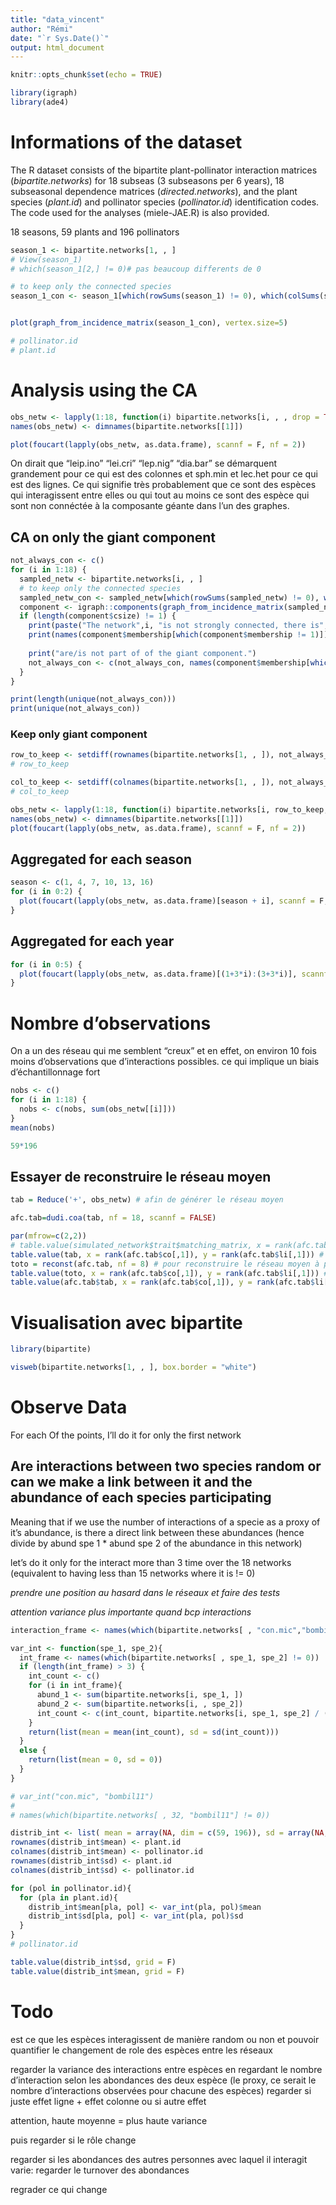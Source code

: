 ```yaml
---
title: "data_vincent"
author: "Rémi"
date: "`r Sys.Date()`"
output: html_document
---
```


```r
knitr::opts_chunk$set(echo = TRUE)
```

```r
library(igraph)
library(ade4)
```

# Informations of the dataset

The R dataset consists of the bipartite plant-pollinator interaction matrices (*bipartite.networks*) for 18 subseas (3 subseasons per 6 years), 18 subseasonal dependence matrices (*directed.networks*), and the plant species (*plant.id*) and pollinator species (*pollinator.id*) identification codes. The code used for the analyses (miele-JAE.R) is also provided.

18 seasons, 59 plants and 196 pollinators

```r
season_1 <- bipartite.networks[1, , ]
# View(season_1)
# which(season_1[2,] != 0)# pas beaucoup differents de 0

# to keep only the connected species
season_1_con <- season_1[which(rowSums(season_1) != 0), which(colSums(season_1) != 0)]


plot(graph_from_incidence_matrix(season_1_con), vertex.size=5)
```


```r
# pollinator.id
# plant.id
```

# Analysis using the CA

```r
obs_netw <- lapply(1:18, function(i) bipartite.networks[i, , , drop = TRUE])
names(obs_netw) <- dimnames(bipartite.networks[[1]])

plot(foucart(lapply(obs_netw, as.data.frame), scannf = F, nf = 2))
```

On dirait que "leip.ino" "lei.cri" "lep.nig" "dia.bar" se démarquent grandement pour ce qui est des colonnes et sph.min et lec.het pour ce qui est des lignes. Ce qui signifie très probablement que ce sont des espèces qui interagissent entre elles ou qui tout au moins ce sont des espèce qui sont non connéctée à la composante géante dans l'un des graphes.

## CA on only the giant component

```r
not_always_con <- c()
for (i in 1:18) {
  sampled_netw <- bipartite.networks[i, , ]
  # to keep only the connected species
  sampled_netw_con <- sampled_netw[which(rowSums(sampled_netw) != 0), which(colSums(sampled_netw) != 0)]
  component <- igraph::components(graph_from_incidence_matrix(sampled_netw_con))
  if (length(component$csize) != 1) {
    print(paste("The network",i, "is not strongly connected, there is", component$no, "connected components"))
    print(names(component$membership[which(component$membership != 1)]))
    
    print("are/is not part of of the giant component.")
    not_always_con <- c(not_always_con, names(component$membership[which(component$membership != 1)]))
  }
}

print(length(unique(not_always_con)))
print(unique(not_always_con))
```

### Keep only giant component

```r
row_to_keep <- setdiff(rownames(bipartite.networks[1, , ]), not_always_con)
# row_to_keep

col_to_keep <- setdiff(colnames(bipartite.networks[1, , ]), not_always_con)
# col_to_keep
```


```r
obs_netw <- lapply(1:18, function(i) bipartite.networks[i, row_to_keep, col_to_keep, drop = TRUE])
names(obs_netw) <- dimnames(bipartite.networks[[1]])
plot(foucart(lapply(obs_netw, as.data.frame), scannf = F, nf = 2))
```


## Aggregated for each season

```r
season <- c(1, 4, 7, 10, 13, 16)
for (i in 0:2) {
  plot(foucart(lapply(obs_netw, as.data.frame)[season + i], scannf = F, nf = 2))
}
```

## Aggregated for each year

```r
for (i in 0:5) {
  plot(foucart(lapply(obs_netw, as.data.frame)[(1+3*i):(3+3*i)], scannf = F, nf = 2))
}
```

# Nombre d'observations

On a un des réseau qui me semblent "creux" et en effet, on environ 10 fois moins d'observations que d'interactions possibles. ce qui implique un biais d'échantillonnage fort

```r
nobs <- c()
for (i in 1:18) {
  nobs <- c(nobs, sum(obs_netw[[i]]))
}
mean(nobs)

59*196
```

## Essayer de reconstruire le réseau moyen

```r
tab = Reduce('+', obs_netw) # afin de générer le réseau moyen

afc.tab=dudi.coa(tab, nf = 18, scannf = FALSE)

par(mfrow=c(2,2))
# table.value(simulated_network$trait$matching_matrix, x = rank(afc.tab$co[,1]), y = rank(afc.tab$li[,1])) # trait matching matrix et tri selon le premier axe
table.value(tab, x = rank(afc.tab$co[,1]), y = rank(afc.tab$li[,1])) # réseau moyen observé
toto = reconst(afc.tab, nf = 8) # pour reconstruire le réseau moyen à partir des positions sur l'AFC mais on voudrait plustôt obtenir le trait matching
table.value(toto, x = rank(afc.tab$co[,1]), y = rank(afc.tab$li[,1])) # plot le réseau reconstruit
table.value(afc.tab$tab, x = rank(afc.tab$co[,1]), y = rank(afc.tab$li[,1])) # transformed average table
```

# Visualisation avec bipartite

```r
library(bipartite)
```

```r
visweb(bipartite.networks[1, , ], box.border = "white")
```

# Observe Data

For each Of the points, I'll do it for only the first network

## Are interactions between two species random or can we make a link between it and the abundance of each species participating

Meaning that if we use the number of interactions of a specie as a proxy of it's abundance, is there a direct link between these abundances (hence divide by abund spe 1 * abund spe 2 of the abundance in this network)

let's do it only for the interact more than 3 time over the 18 networks (equivalent to having less than 15 networks where it is != 0)

*prendre une position au hasard dans le réseaux et faire des tests*

*attention variance plus importante quand bcp interactions *

```r
interaction_frame <- names(which(bipartite.networks[ , "con.mic","bombil11"] != 0))

var_int <- function(spe_1, spe_2){
  int_frame <- names(which(bipartite.networks[ , spe_1, spe_2] != 0))
  if (length(int_frame) > 3) {
    int_count <- c()
    for (i in int_frame){
      abund_1 <- sum(bipartite.networks[i, spe_1, ])
      abund_2 <- sum(bipartite.networks[i, , spe_2])
      int_count <- c(int_count, bipartite.networks[i, spe_1, spe_2] / (abund_1 * abund_2))
    }
    return(list(mean = mean(int_count), sd = sd(int_count)))
  } 
  else {
    return(list(mean = 0, sd = 0))
  }
}

# var_int("con.mic", "bombil11")
# 
# names(which(bipartite.networks[ , 32, "bombil11"] != 0))

distrib_int <- list( mean = array(NA, dim = c(59, 196)), sd = array(NA, dim = c(59, 196)))
rownames(distrib_int$mean) <- plant.id
colnames(distrib_int$mean) <- pollinator.id
rownames(distrib_int$sd) <- plant.id
colnames(distrib_int$sd) <- pollinator.id

for (pol in pollinator.id){
  for (pla in plant.id){
    distrib_int$mean[pla, pol] <- var_int(pla, pol)$mean
    distrib_int$sd[pla, pol] <- var_int(pla, pol)$sd
  }
}
# pollinator.id

table.value(distrib_int$sd, grid = F)
table.value(distrib_int$mean, grid = F)
```


# Todo

est ce que les espèces interagissent de manière random ou non et pouvoir quantifier le changement de role des espèces entre les réseaux

regarder la variance des interactions entre espèces en regardant le nombre d'interaction selon les abondances des deux espèce (le proxy, ce serait le nombre d'interactions observées pour chacune des espèces) regarder si juste effet ligne + effet colonne ou si autre effet

attention, haute moyenne = plus haute variance

puis regarder si le rôle change

regarder si les abondances des autres personnes avec laquel il interagit varie: regarder le turnover des abondances

regrader ce qui change 

